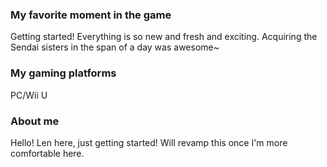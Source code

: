 ===My favorite moment in the game===
Getting started! Everything is so new and fresh and exciting. Acquiring the Sendai sisters in the span of a day was awesome~

===My gaming platforms===
PC/Wii U

===About me===
Hello! Len here, just getting started! Will revamp this once I'm more comfortable here.